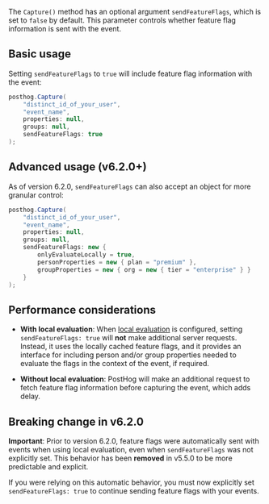The `Capture()` method has an optional argument `sendFeatureFlags`, which is set to `false` by default. This parameter controls whether feature flag information is sent with the event.

## Basic usage

Setting `sendFeatureFlags` to `true` will include feature flag information with the event:

```csharp
posthog.Capture(
    "distinct_id_of_your_user",
    "event_name",
    properties: null,
    groups: null,
    sendFeatureFlags: true
);
```

## Advanced usage (v6.2.0+)

As of version 6.2.0, `sendFeatureFlags` can also accept an object for more granular control:

```csharp
posthog.Capture(
    "distinct_id_of_your_user",
    "event_name",
    properties: null,
    groups: null,
    sendFeatureFlags: new {
        onlyEvaluateLocally = true,
        personProperties = new { plan = "premium" },
        groupProperties = new { org = new { tier = "enterprise" } }
    }
);
```

## Performance considerations

- **With local evaluation**: When [local evaluation](/docs/feature-flags/local-evaluation) is configured, setting `sendFeatureFlags: true` will **not** make additional server requests. Instead, it uses the locally cached feature flags, and it provides an interface for including person and/or group properties needed to evaluate the flags in the context of the event, if required.

- **Without local evaluation**: PostHog will make an additional request to fetch feature flag information before capturing the event, which adds delay.

## Breaking change in v6.2.0

**Important**: Prior to version 6.2.0, feature flags were automatically sent with events when using local evaluation, even when `sendFeatureFlags` was not explicitly set. This behavior has been **removed** in v5.5.0 to be more predictable and explicit.

If you were relying on this automatic behavior, you must now explicitly set `sendFeatureFlags: true` to continue sending feature flags with your events.
